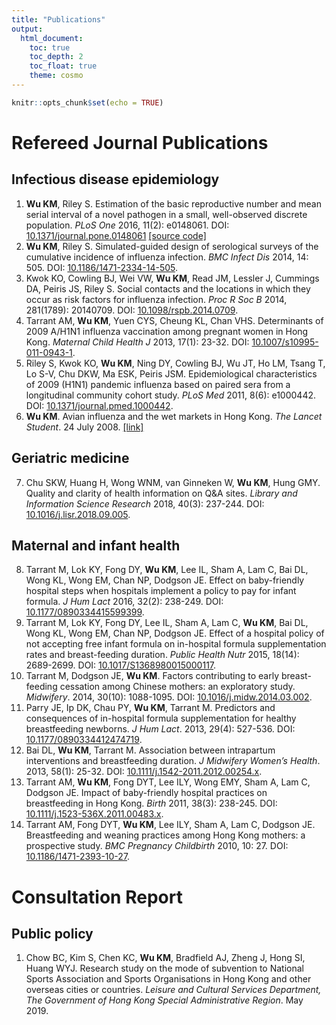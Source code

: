 ---
title: "Publications"
output: 
  html_document:
    toc: true
    toc_depth: 2
    toc_float: true
    theme: cosmo
---

```{r setup, include=FALSE}
knitr::opts_chunk$set(echo = TRUE)
```

# Refereed Journal Publications
## Infectious disease epidemiology
(1)	**Wu KM**, Riley S. Estimation of the basic reproductive number and mean serial interval of a novel pathogen in a small, well-observed discrete population. *PLoS One* 2016, 11(2): e0148061. DOI: [10.1371/journal.pone.0148061](https://doi.org/10.1371/journal.pone.0148061) [[source code]](https://github.com/kendrawu/EpiInference)
(2)	**Wu KM**, Riley S. Simulated-guided design of serological surveys of the cumulative incidence of influenza infection. *BMC Infect Dis* 2014, 14: 505. DOI: [10.1186/1471-2334-14-505](https://doi.org/10.1186/1471-2334-14-505).
(3)	Kwok KO, Cowling BJ, Wei VW, **Wu KM**, Read JM, Lessler J, Cummings DA, Peiris JS, Riley S. Social contacts and the locations in which they occur as risk factors for influenza infection. *Proc R Soc B* 2014, 281(1789): 20140709. DOI: [10.1098/rspb.2014.0709](https://royalsocietypublishing.org/doi/full/10.1098/rspb.2014.0709).
(4) Tarrant AM, **Wu KM**, Yuen CYS, Cheung KL, Chan VHS. Determinants of 2009 A/H1N1 influenza vaccination among pregnant women in Hong Kong. *Maternal Child Health J* 2013, 17(1): 23-32. DOI: [10.1007/s10995-011-0943-1](https://www.ncbi.nlm.nih.gov/pmc/articles/PMC3560965/).
(5)	Riley S, Kwok KO, **Wu KM**, Ning DY, Cowling BJ, Wu JT, Ho LM, Tsang T, Lo S-V, Chu DKW, Ma ESK, Peiris JSM. Epidemiological characteristics of 2009 (H1N1) pandemic influenza based on paired sera from a longitudinal community cohort study. *PLoS Med* 2011, 8(6): e1000442. DOI: [10.1371/journal.pmed.1000442](https://doi.org/10.1371/journal.pmed.1000442).
(6)	**Wu KM**. Avian influenza and the wet markets in Hong Kong. *The Lancet Student*. 24 July 2008. [[link]](http://www.thelancetstudent.com/2008/07/24/avian-influenza-and-the-wet-markets-in-hong-kong/)

## Geriatric medicine
(7) Chu SKW, Huang H, Wong WNM, van Ginneken W, **Wu KM**, Hung GMY. Quality and clarity of health information on Q&A sites. *Library and Information Science Research* 2018, 40(3): 237-244. DOI:  [10.1016/j.lisr.2018.09.005](https://doi.org/10.1016/j.lisr.2018.09.005).

## Maternal and infant health
(8)	Tarrant M, Lok KY, Fong DY, **Wu KM**, Lee IL, Sham A, Lam C, Bai DL, Wong KL, Wong EM, Chan NP, Dodgson JE. Effect on baby-friendly hospital steps when hospitals implement a policy to pay for infant formula. *J Hum Lact* 2016, 32(2): 238-249. DOI: [10.1177/0890334415599399](https://doi.org/10.1177/0890334415599399).
(9)	Tarrant M, Lok KY, Fong DY, Lee IL, Sham A, Lam C, **Wu KM**, Bai DL, Wong KL, Wong EM, Chan NP, Dodgson JE. Effect of a hospital policy of not accepting free infant formula on in-hospital formula supplementation rates and breast-feeding duration. *Public Health Nutr* 2015, 18(14): 2689-2699. DOI: [10.1017/S1368980015000117](https://doi.org/10.1017/S1368980015000117).
(10) Tarrant M, Dodgson JE, **Wu KM**. Factors contributing to early breast-feeding cessation among Chinese mothers: an exploratory study. *Midwifery*. 2014, 30(10): 1088-1095. DOI:  [10.1016/j.midw.2014.03.002](https://doi.org/10.1016/j.midw.2014.03.002).
(11) Parry JE, Ip DK, Chau PY, **Wu KM**, Tarrant M. Predictors and consequences of in-hospital formula supplementation for healthy breastfeeding newborns. *J Hum Lact*. 2013, 29(4): 527-536. DOI:  [10.1177/0890334412474719](https://doi.org/10.1177/0890334412474719).
(12) Bai DL, **Wu KM**, Tarrant M. Association between intrapartum interventions and breastfeeding duration. *J Midwifery Women's Health*. 2013, 58(1): 25-32. DOI:  [10.1111/j.1542-2011.2012.00254.x](https://doi.org/10.1111/j.1542-2011.2012.00254.x).
(13) Tarrant AM, **Wu KM**, Fong DYT, Lee ILY, Wong EMY, Sham A, Lam C, Dodgson JE. Impact of baby-friendly hospital practices on breastfeeding in Hong Kong. *Birth* 2011, 38(3): 238-245. DOI:  [10.1111/j.1523-536X.2011.00483.x](https://doi.org/10.1111/j.1523-536X.2011.00483.x).
(14) Tarrant AM, Fong DYT, **Wu KM**, Lee ILY, Sham A, Lam C, Dodgson JE. Breastfeeding and weaning practices among Hong Kong mothers: a prospective study. *BMC Pregnancy Childbirth* 2010, 10: 27. DOI:  [10.1186/1471-2393-10-27](https://doi.org/10.1186/1471-2393-10-27).

# Consultation Report
## Public policy
(1) Chow BC, Kim S, Chen KC, **Wu KM**, Bradfield AJ, Zheng J, Hong SI, Huang WYJ. Research study on the mode of subvention to National Sports Association and Sports Organisations in Hong Kong and other overseas cities or countries. *Leisure and Cultural Services Department, The Government of Hong Kong Special Administrative Region*. May 2019.
